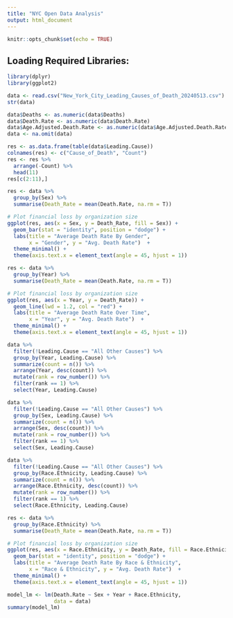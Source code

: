 ```yaml
---
title: "NYC Open Data Analysis"
output: html_document
---
```


```r
knitr::opts_chunk$set(echo = TRUE)
```

## Loading Required Libraries:

```r
library(dplyr)
library(ggplot2)
```

```r
data <- read.csv("New_York_City_Leading_Causes_of_Death_20240513.csv")
str(data)
```


```r
data$Deaths <- as.numeric(data$Deaths)
data$Death.Rate <- as.numeric(data$Death.Rate)
data$Age.Adjusted.Death.Rate <- as.numeric(data$Age.Adjusted.Death.Rate)
data <- na.omit(data)
```


```r
res <- as.data.frame(table(data$Leading.Cause))
colnames(res) <- c("Cause_of_Death", "Count")
res <- res %>%
  arrange(-Count) %>%
  head(11)
res[c(2:11),]
```

```r
res <- data %>%
  group_by(Sex) %>%
  summarise(Death_Rate = mean(Death.Rate, na.rm = T))

# Plot financial loss by organization size
ggplot(res, aes(x = Sex, y = Death_Rate, fill = Sex)) +
  geom_bar(stat = "identity", position = "dodge") +
  labs(title = "Average Death Rate By Gender", 
       x = "Gender", y = "Avg. Death Rate")  +
  theme_minimal() +
  theme(axis.text.x = element_text(angle = 45, hjust = 1))
```


```r
res <- data %>%
  group_by(Year) %>%
  summarise(Death_Rate = mean(Death.Rate, na.rm = T))

# Plot financial loss by organization size
ggplot(res, aes(x = Year, y = Death_Rate)) +
  geom_line(lwd = 1.2, col = "red") +
  labs(title = "Average Death Rate Over Time", 
       x = "Year", y = "Avg. Death Rate")  +
  theme_minimal() +
  theme(axis.text.x = element_text(angle = 45, hjust = 1))
```

```r
data %>%
  filter(!Leading.Cause == "All Other Causes") %>%
  group_by(Year, Leading.Cause) %>%
  summarize(count = n()) %>%
  arrange(Year, desc(count)) %>%
  mutate(rank = row_number()) %>%
  filter(rank == 1) %>%
  select(Year, Leading.Cause)
```


```r
data %>%
  filter(!Leading.Cause == "All Other Causes") %>%
  group_by(Sex, Leading.Cause) %>%
  summarize(count = n()) %>%
  arrange(Sex, desc(count)) %>%
  mutate(rank = row_number()) %>%
  filter(rank == 1) %>%
  select(Sex, Leading.Cause)
```

```r
data %>%
  filter(!Leading.Cause == "All Other Causes") %>%
  group_by(Race.Ethnicity, Leading.Cause) %>%
  summarize(count = n()) %>%
  arrange(Race.Ethnicity, desc(count)) %>%
  mutate(rank = row_number()) %>%
  filter(rank == 1) %>%
  select(Race.Ethnicity, Leading.Cause)
```

```r
res <- data %>%
  group_by(Race.Ethnicity) %>%
  summarise(Death_Rate = mean(Death.Rate, na.rm = T))

# Plot financial loss by organization size
ggplot(res, aes(x = Race.Ethnicity, y = Death_Rate, fill = Race.Ethnicity)) +
  geom_bar(stat = "identity", position = "dodge") +
  labs(title = "Average Death Rate By Race & Ethnicity", 
       x = "Race & Ethnicity", y = "Avg. Death Rate")  +
  theme_minimal() +
  theme(axis.text.x = element_text(angle = 45, hjust = 1))
```



```r
model_lm <- lm(Death.Rate ~ Sex + Year + Race.Ethnicity,
               data = data)
summary(model_lm)
```







